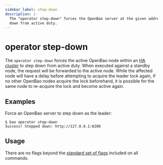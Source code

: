 ```yaml
---
sidebar_label: step-down
description: |-
  The "operator step-down" forces the OpenBao server at the given address to step
  down from active duty.
---
```


# operator step-down

The `operator step-down` forces the active OpenBao node within an [HA cluster](../../concepts/ha.mdx)
to step down from active duty. When executed against a  standby node,  the
request will be forwarded to the active node.  While the  affected node will
have a delay before attempting to acquire  the leader lock again, if no other
OpenBao nodes acquire the lock beforehand, it is possible for the same node to
re-acquire the lock and become active again.

## Examples

Force an OpenBao server to step down as the leader:

```shell-session
$ bao operator step-down
Success! Stepped down: http://127.0.0.1:8200
```

## Usage

There are no flags beyond the [standard set of flags](../index.mdx)
included on all commands.
